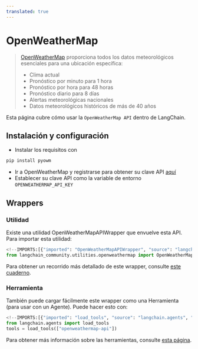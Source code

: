 ```yaml
---
translated: true
---
```


# OpenWeatherMap

>[OpenWeatherMap](https://openweathermap.org/api/) proporciona todos los datos meteorológicos esenciales para una ubicación específica:
>- Clima actual
>- Pronóstico por minuto para 1 hora
>- Pronóstico por hora para 48 horas
>- Pronóstico diario para 8 días
>- Alertas meteorológicas nacionales
>- Datos meteorológicos históricos de más de 40 años

Esta página cubre cómo usar la `OpenWeatherMap API` dentro de LangChain.

## Instalación y configuración

- Instalar los requisitos con

```bash
pip install pyowm
```

- Ir a OpenWeatherMap y registrarse para obtener su clave API [aquí](https://openweathermap.org/api/)
- Establecer su clave API como la variable de entorno `OPENWEATHERMAP_API_KEY`

## Wrappers

### Utilidad

Existe una utilidad OpenWeatherMapAPIWrapper que envuelve esta API. Para importar esta utilidad:

```python
<!--IMPORTS:[{"imported": "OpenWeatherMapAPIWrapper", "source": "langchain_community.utilities.openweathermap", "docs": "https://api.python.langchain.com/en/latest/utilities/langchain_community.utilities.openweathermap.OpenWeatherMapAPIWrapper.html", "title": "OpenWeatherMap"}]-->
from langchain_community.utilities.openweathermap import OpenWeatherMapAPIWrapper
```

Para obtener un recorrido más detallado de este wrapper, consulte [este cuaderno](/docs/integrations/tools/openweathermap).

### Herramienta

También puede cargar fácilmente este wrapper como una Herramienta (para usar con un Agente).
Puede hacer esto con:

```python
<!--IMPORTS:[{"imported": "load_tools", "source": "langchain.agents", "docs": "https://api.python.langchain.com/en/latest/agent_toolkits/langchain_community.agent_toolkits.load_tools.load_tools.html", "title": "OpenWeatherMap"}]-->
from langchain.agents import load_tools
tools = load_tools(["openweathermap-api"])
```

Para obtener más información sobre las herramientas, consulte [esta página](/docs/modules/tools/).
